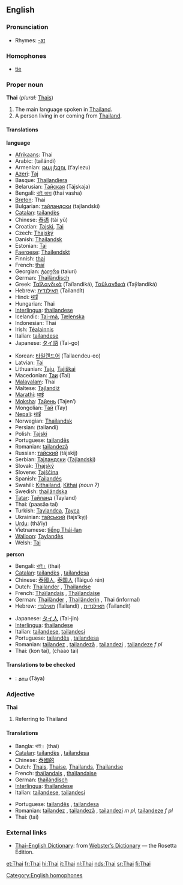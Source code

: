 {{interwiktionary|code=th}}
==English==
{{wikipedia}}

===Pronunciation===
*Rhymes: [[Rhymes:English:-aɪ|-aɪ]]

===Homophones===
* [[tie]]

===Proper noun===
'''Thai''' (''plural:'' [[Thais]])

# The main language spoken in [[Thailand]].
# A person living in or coming from [[Thailand]].

====Translations====
'''language'''
{{top}}
*[[Afrikaans]]: Thai
*Arabic: {{ARchar|[[تايلاندي]]}} (tailándi)
*Armenian: [[թայլեզու]] (t‘aylezu)
*[[Azeri]]: [[Тај]]
*Basque: [[Thailandiera]]
*Belarusian: [[Тайская]] (Tájskaja) {{f}}
*Bengali: [[থাই ভাষা]] (thai vasha)
*[[Breton]]: Thai
*Bulgarian: [[тайландски]] (tajlandski)
*[[Catalan]]: [[tailandès]] {{m}}
*Chinese: [[泰语]] (tài yǔ)
*Croatian: [[Tajski]], [[Tai]]
*Czech: [[Thajský]]
*Danish: [[Thailandsk]]
*Estonian: [[Tai]]
*[[Faeroese]]: [[Thailendskt]]
*Finnish: [[thai]]
*French: [[thaï]] {{m}}
*Georgian: [[ტაიური]] (taiuri)
*German: [[Thailändisch]] {{n}}
*Greek: [[Ταϊλανδικά]] (Taïlandiká), [[Ταϋλανδικά]] (Taÿlandiká) {{n}} {{p}}
*Hebrew: [[תאילנדית]] (Tailandít) {{f}}
*Hindi: [[थाई]]
*Hungarian: Thai
*[[Interlingua]]: [[thailandese]]
*Icelandic: [[Tai-má]], [[Tælenska]]
*Indonesian: Thai
*Irish: [[Téalainnis]]
*Italian: [[tailandese]] {{m}}
*Japanese: [[タイ語]] (Tai-go)
{{mid}}
*Korean: [[타일랜드어]] (Tailaendeu-eo)
*Latvian: [[Tai]]
*Lithuanian: [[Tajų]], [[Tajiškai]]
*Macedonian: [[Таи]] (Tai)
*[[Malayalam]]: Thai
*Maltese: [[Tajlandiż]]
*[[Marathi]]: [[थाई]]
*[[Moksha]]: [[Тайень]] (Tajen’)
*Mongolian: [[Тай]] (Tay)
*[[Nepali]]: [[थाई]]
*Norwegian: [[Thailandsk]]
*Persian: {{FAchar|[[تایلندی]]}} (tailandi)
*Polish: [[Tajski]]
*Portuguese: [[tailandês]] {{m}}
*Romanian: [[tailandeză]] {{f}}
*Russian: [[тайский]] (tájskij) {{m}}
*Serbian: [[Тајландски]] ([[Tajlandski]])
*Slovak: [[Thajský]]
*Slovene: [[Tajščina]]
*Spanish: [[Tailandés]]
*Swahili: [[Kithailand]], [[Kithai]] ''(noun 7)''
*Swedish: [[thailändska]]
*[[Tatar]]: [[Тайланд]] (Tayland)
*Thai: {{THchar|[[ภาษาไทย]]}} (paasăa tai)
*Turkish: [[Taylandca]], [[Tayca]]
*Ukrainian: [[тайський]] (tajs’kyj)
*[[Urdu]]: {{URchar|[[تهائی]]}} (thâ’iy)
*Vietnamese: [[tiếng Thái-lan]]
*[[Walloon]]: [[Taylandès]]
*Welsh: [[Tai]]
{{bottom}}

'''person'''
{{top}}
*Bengali: [[থাই।]] (thai)
*[[Catalan]]: [[tailandès]] {{m}}, [[tailandesa]] {{f}}
*Chinese: [[泰國人]], [[泰国人]] (Tàiguó rén)
*Dutch: [[Thailander]] {{m}}, [[Thailandse]] {{f}}
*French: [[Thaïlandais]] {{m}}, [[Thaïlandaise]] {{f}}
*German: [[Thailänder]] {{m}}, [[Thailänderin]] {{f}}, Thai {{mf}} (informal)
*Hebrew: [[תאילנדי]] (Tailandi) {{m}}, [[תאילנדית]] (Tailandit) {{f}}
{{mid}}
*Japanese: [[タイ人]] (Tai-jin)
*[[Interlingua]]: [[thailandese]]
*Italian: [[tailandese]], [[tailandesi]] {{p}}
*Portuguese: [[tailandês]] {{m}}, [[tailandesa]] {{f}}
*Romanian: [[tailandez]] {{m}}, [[tailandeză]] {{f}}, [[tailandezi]] {{p}}, [[tailandeze]] ''f pl''
*Thai: {{THchar|[[คนไทย]]}} (kon tai), {{THchar|[[ชาวไทย]]}} (chaao tai)
{{bottom}}

====Translations to be checked====
{{checktrans}}
*{{ttbc|Tamil}}: [[தாய]] (Tāya)

===Adjective===
'''Thai'''
# Referring to Thailand

====Translations====
{{top}}
*Bangla: থাই। (thai)
*[[Catalan]]: [[tailandès]] {{m}}, [[tailandesa]] {{f}}
*Chinese: [[泰國的]]
*Dutch: [[Thais]], [[Thaise]], [[Thailands]], [[Thailandse]]
*French: [[thaïlandais]] {{m}}, [[thaïlandaise]] {{f}}
*German: [[thailändisch]]
*[[Interlingua]]: [[thailandese]]
*Italian: [[tailandese]], [[tailandesi]] {{p}}
{{mid}}
*Portuguese: [[tailandês]] {{m}}, [[tailandesa]] {{f}}
*Romanian: [[tailandez]] {{m}}, [[tailandeză]] {{f}}, [[tailandezi]] ''m pl'', [[tailandeze]] ''f pl''
*Thai: {{THchar|[[ไทย]]}} (tai)
{{bottom}}

===External links===
*[http://www.websters-online-dictionary.org/definition/Thai-english/ Thai–English Dictionary]: from [http://www.websters-online-dictionary.org/ Webster’s Dictionary] — the Rosetta Edition.

[[Category:English homophones]]

[[et:Thai]]
[[fr:Thai]]
[[hi:Thai]]
[[it:Thai]]
[[nl:Thai]]
[[nds:Thai]]
[[sr:Thai]]
[[fi:Thai]]